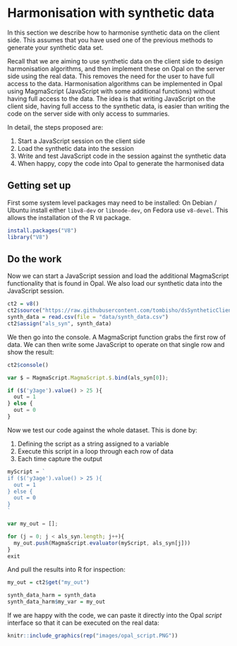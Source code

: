 # Harmonisation with synthetic data

In this section we describe how to harmonise synthetic data on the client side. This assumes that you have used one of the previous methods to generate your synthetic data set.

Recall that we are aiming to use synthetic data on the client side to design harmonisation algorithms, and then implement these on Opal on the server side using the real data. This removes the need for the user to have full access to the data. Harmonisation algorithms can be implemented in Opal using MagmaScript (JavaScript with some additional functions) without having full access to the data. The idea is that writing JavaScript on the client side, having full access to the synthetic data, is easier than writing the code on the server side with only access to summaries.

In detail, the steps proposed are:

1. Start a JavaScript session on the client side
2. Load the synthetic data into the session
3. Write and test JavaScript code in the session against the synthetic data
4. When happy, copy the code into Opal to generate the harmonised data

## Getting set up

First some system level packages may need to be installed: On Debian / Ubuntu install either `libv8-dev` or `libnode-dev`, on Fedora use `v8-devel`. This allows the installation of the R `V8` package.

```r
install.packages("V8")
library("V8")
```

## Do the work

Now we can start a JavaScript session and load the additional MagmaScript functionality that is found in Opal. We also load our synthetic data into the JavaScript session.
```r
ct2 = v8()
ct2$source("https://raw.githubusercontent.com/tombisho/dsSyntheticClient/main/MagmaScript.min.js")
synth_data = read.csv(file = "data/synth_data.csv")
ct2$assign("als_syn", synth_data)
```

We then go into the console. A MagmaScript function grabs the first row of data. We can then write some JavaScript to operate on that single row and show the result:
```r
ct2$console()

```

```javascript
var $ = MagmaScript.MagmaScript.$.bind(als_syn[0]);

if ($('y3age').value() > 25 ){
  out = 1
} else {
  out = 0
}
```

Now we test our code against the whole dataset. This is done by:

1. Defining the script as a string assigned to a variable
2. Execute this script in a loop through each row of data
3. Each time capture the output

```javascript

myScript = `
if ($('y3age').value() > 25 ){
  out = 1
} else {
  out = 0
}
`

var my_out = [];

for (j = 0; j < als_syn.length; j++){
  my_out.push(MagmaScript.evaluator(myScript, als_syn[j]))
}
exit
```
And pull the results into R for inspection:

```r
my_out = ct2$get("my_out")

synth_data_harm = synth_data
synth_data_harm$my_var = my_out
```

If we are happy with the code, we can paste it directly into the Opal *script* interface so that it can be executed on the real data:

```r
knitr::include_graphics(rep("images/opal_script.PNG"))

```


